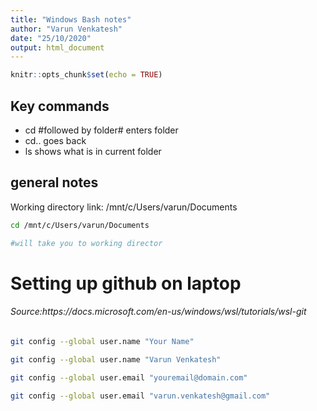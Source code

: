 ---
title: "Windows Bash notes"
author: "Varun Venkatesh"
date: "25/10/2020"
output: html_document
---

```{r setup, include=FALSE}
knitr::opts_chunk$set(echo = TRUE)
```


## Key commands

* cd #followed by folder# enters folder
* cd.. goes back
* ls shows what is in current folder

## general notes

Working directory link: /mnt/c/Users/varun/Documents

```{bash}

cd /mnt/c/Users/varun/Documents 

#will take you to working director

```

# Setting up github on laptop
###### Source:*https://docs.microsoft.com/en-us/windows/wsl/tutorials/wsl-git*

```{bash}

git config --global user.name "Your Name"

git config --global user.name "Varun Venkatesh"

git config --global user.email "youremail@domain.com"

git config --global user.email "varun.venkatesh@gmail.com"



```



